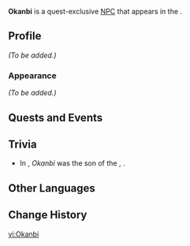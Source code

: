 {{Meta
<!-- Remove this template after adding the missing info -->
|missing_NPC_profile  = yes
<!--
|missing_NPC_idle     = yes
|missing_NPC_dialogue = yes
-->
}}
{{Character Infobox
|type             = Quest NPC
|image            = NPC Okanbi.png
|realname         = <!-- Optional, if different from in-game name -->
|deceased         = <!-- Past (for deceased prior to events of the game) or free response -->
|region           = Natlan
|location         = Natlan
|affiliation      = Flower-Feather Clan
|title            = 

|ancestry         = <!-- Clan/family -->
|father           = 
|mother           = 
|spouse           = 
|sibling          = 
|child            = 
|relative         = 

|voiceEN          = 
|voiceCN          = 
|voiceJP          = 
|voiceKR          = 
}}
'''Okanbi''' is a quest-exclusive [[NPC]] that appears in the {{Quest|Beyond the Smoke and Mirrors}}.
<!--
==Location==
{{subst:#tag:gallery|
NPC Location {{subst:#titleparts:{{subst:PAGENAME}}}}.png{{subst:!}}{{subst:#titleparts:{{subst:PAGENAME}}}}'s location
NPC Location {{subst:#titleparts:{{subst:PAGENAME}}}} Context.png{{subst:!}}Additional context
}}
-->
==Profile==
<!--Detailed story/lore information goes here.-->
''(To be added.)''

===Appearance===
<!--Keep appearance section short and concise. Limit to 2 paragraphs with 3-4 sentences each.-->
''(To be added.)''

==Quests and Events==
{{Quests and Events}}
<!--
==Idle Quotes==
{{Dialogue Start}}
:{{DIcon|Idle}} {{Tx}}
::{{A|VO {{subst:#titleparts:{{subst:PAGENAME}}}} 01.ogg}} "{{Tx}}"
{{Dialogue End}}

==Dialogue==
{{Dialogue Start}}
:'''{{subst:#titleparts:{{subst:PAGENAME}}}}:''' 
:{{DIcon}}
{{Dialogue End}}

==Event Dialogue==
===Event Name===
{{Dialogue Start}}
:'''{{subst:#titleparts:{{subst:PAGENAME}}}}:'''
{{Dialogue End}}
-->
==Trivia==
* In {{w|Yoruba religion}}, ''Okanbi'' was the son of the {{w|Orisha}}, {{w|Oduduwa}}.
==Other Languages==
{{Other Languages|default_hidden=1
|en      = Okanbi
|zhs     = 奥坎比
|zhs_rm  = Àokǎnbǐ
|zht     = 奧坎比
|zht_rm  = Àokǎnbǐ
|ja      = オカンビ
|ja_rm   = Okanbi
|ko      = 오칸비
|es      = Okanbi
|fr      = Okanbi
|ru      = Оканби
|th      = Okanbi
|vi      = Okanbi
|de      = Okanbi
|id      = Okanbi
|pt      = Okanbi
|tr      = Okanbi
|it      = Okanbi
}}

==Change History==
{{Change History|5.1}}
<!--
==References==
{{Reflist}}
-->

[[vi:Okanbi]]